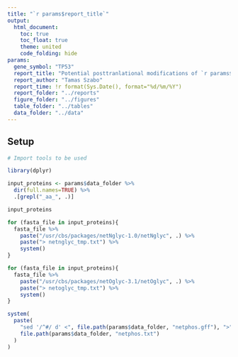```yaml
---
title: "`r params$report_title`"
output: 
  html_document:
    toc: true
    toc_float: true
    theme: united
    code_folding: hide
params:
  gene_symbol: "TP53"
  report_title: "Potential posttranlational modifications of `r params$gene_symbol`"
  report_author: "Tamas Szabo"
  report_time: !r format(Sys.Date(), format="%d/%m/%Y")
  report_folder: "../reports"
  figure_folder: "../figures"
  table_folder: "../tables"
  data_folder: "../data"
---
```

## Setup

```r
# Import tools to be used

library(dplyr)
```

```r
input_proteins <- params$data_folder %>%
  dir(full.names=TRUE) %>%
  .[grepl("_aa_", .)]

input_proteins
```

```r
for (fasta_file in input_proteins){
  fasta_file %>%
    paste("/usr/cbs/packages/netNglyc-1.0/netNglyc", .) %>%
    paste("> netnglyc_tmp.txt") %>%
    system()
}
```

```r
for (fasta_file in input_proteins){
  fasta_file %>%
    paste("/usr/cbs/packages/netOglyc-3.1/netOglyc", .) %>%
    paste("> netoglyc_tmp.txt") %>%
    system()
}
```

```r
system(
  paste(
    "sed '/^#/ d' <", file.path(params$data_folder, "netphos.gff"), ">",
    file.path(params$data_folder, "netphos.txt")
  )
)
```